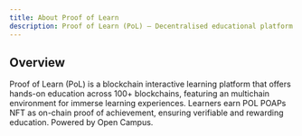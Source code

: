 ```yaml
---
title: About Proof of Learn
description: Proof of Learn (PoL) – Decentralised educational platform offering suite of open-source, multichain IDEs designed for developers
---
```


## Overview

Proof of Learn (PoL) is a blockchain interactive learning platform that offers hands-on education across 100+ blockchains, featuring an multichain environment for immerse learning experiences. Learners earn POL POAPs NFT as on-chain proof of achievement, ensuring verifiable and rewarding education. Powered by Open Campus. 

